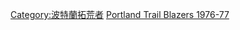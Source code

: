 {{Navbox
|bodyclass=hlist

|name = 波特兰开拓者1976–77赛季NBA总冠军
|titlestyle = background:#E03A3E; color:#FFFFFF; border:2px solid #BAC3C9;
|belowstyle = background:black; color:#FFFFFF;
|title = [[波特蘭拓荒者|<span style="color:#FFFFFF;">波特蘭拓荒者</span>]] 1976–77赛季NBA总冠军
|list1 = 

*3 [[赫姆·吉列姆|吉列姆]]
*10 [[考奇·卡尔霍恩|卡尔霍恩]]
*13 {{tsl|en|Dave Twardzik|Dave Twardzik}}
*14 [[萊昂內爾·霍林斯|霍林斯]]
*15 [[拉里·斯蒂尔|斯蒂尔]]
*16 {{tsl|en|Johnny Davis (basketball)|Johnny Davis}}
*20 [[莫里斯·卢卡斯|卢卡斯]]
*30 [[鲍勃·格罗斯|格罗斯]]
*32 [[比尔·沃尔顿]] ([[NBA总决赛最有价值球员|总决赛MVP]])
*34 [[罗宾·琼斯|琼斯]]
*36 {{tsl|en|Lloyd Neal|Lloyd Neal}}
*42 {{tsl|en|Wally Walker|Wally Walker}}
*主教练 [[傑克·拉姆齊]]

}}<noinclude>
{{collapsible option}}
[[Category:波特蘭拓荒者]]
[[Category:NBA总冠军导航模板|Portland Trail Blazers 1976-77]]
</noinclude>